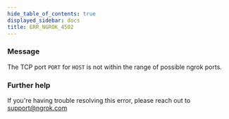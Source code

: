 ```yaml
---
hide_table_of_contents: true
displayed_sidebar: docs
title: ERR_NGROK_4502
---
```


### Message

The TCP port `PORT` for `HOST` is not within the range of possible ngrok ports.

### Further help

If you're having trouble resolving this error, please reach out to [support@ngrok.com](mailto:support@ngrok.com?subject=Help%20with%20ERR_NGROK_4502)
